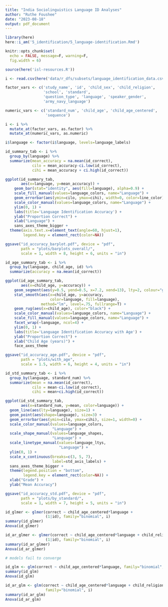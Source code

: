 ```yaml
---
title: "India Sociolinguistics Language ID Analyses"
author: "Ruthe Foushee"
date: "2023-08-18"
output: pdf_document
---
```

```r
library(here)
here::i_am('5_identification/5_language-identification.Rmd')

knitr::opts_chunk$set(
  echo = FALSE, message=F, warning=F,
  fig.width = 6)

source(here('isl-resources.R'))
```

```r
i <- read.csv(here('data/r_dfs/subsets/language_identification_data.csv'))[,-1]

factor_vars <- c('study_name', 'id', 'child_sex', 'child_religion', 
                 'school', 'standard',
                 'question_type', 'language', 'speaker_gender', 
                 'army_navy_language')

numeric_vars <- c('standard_num', 'child_age', 'child_age_centered', 
                  'sequence')

i <- i %>%
  mutate_at(factor_vars, as.factor) %>%
  mutate_at(numeric_vars, as.numeric)

i$language <- factor(i$language, levels=language_labels)
```

```r
id_summary_tab <- i %>%
  group_by(language) %>%
  summarize(mean_accuracy = na.mean(id_correct),
            cilo = mean_accuracy-ci.low(id_correct),
            cihi = mean_accuracy + ci.high(id_correct))

ggplot(id_summary_tab, 
       aes(x=language, y=mean_accuracy)) +
    geom_bar(stat="identity", aes(fill=language), alpha=0.9) +
    scale_fill_manual(values=language_colors, name="Language") +
    geom_errorbar(aes(ymin=cilo, ymax=cihi), width=0, color=line_color) +
    scale_color_manual(values=language_colors, name="Language") +
    ylim(0, 1) +
    labs(title='Language Identification Accuracy') +
    ylab("Proportion Correct") + 
    xlab("Language") +
    sans_axes_theme_bigger +
  theme(axis.text.x=element_text(angle=60, hjust=1),
        legend.key = element_rect(color=NA))

ggsave("id_accuracy_barplot.pdf", device = "pdf", 
       path = "plots/barplots_overall/",
       scale = 1, width = 8, height = 6, units = "in")
```

```r
id_age_summary_tab <- i %>%
  group_by(language, child_age, id) %>%
  summarize(accuracy = na.mean(id_correct))

ggplot(id_age_summary_tab, 
       aes(x=child_age, y=accuracy)) +
    geom_segment(aes(y=0.5, yend=0.5, x=7.2, xend=13), lty=2, colour="grey") +
    stat_smooth(aes(x=child_age, y=accuracy, 
                    color=language, fill=language),
                method="lm", level=.75, fullrange=T) +
    geom_rug(aes(x=child_age), color="black") +
    scale_color_manual(values=language_colors, name="Language") +
    scale_fill_manual(values=language_colors, name="Language") +
    facet_wrap(~language, ncol=4) +
    ylim(0, 1) +
    labs(title='Language Identification Accuracy with Age') +
    ylab("Proportion Correct") + 
    xlab("Child Age (years)") +
    face_axes_theme 

ggsave("id_accuracy_age.pdf", device = "pdf", 
       path = "plots/with_age",
       scale = 1.5, width = 6, height = 4, units = "in")
```

```r
id_std_summary_tab <- i %>%
  group_by(language, standard_num) %>%
  summarize(mean = na.mean(id_correct),
            cilo = mean-ci.low(id_correct),
            cihi = mean+ci.high(id_correct))

ggplot(id_std_summary_tab, 
       aes(x=standard_num, y=mean, color=language)) +
  geom_line(aes(lty=language), size=1) + 
  geom_point(aes(shape=language), size=3) +
  geom_errorbar(aes(ymin=cilo, ymax=cihi), size=1, width=0) +
  scale_color_manual(values=language_colors, 
                     "Language") + 
  scale_shape_manual(values=language_shapes,
                     "Language") +
  scale_linetype_manual(values=language_ltys,
                        "Language") +
  ylim(0, 1) +
  scale_x_continuous(breaks=c(3, 5, 7), 
                     label=std_axis_labels) +
  sans_axes_theme_bigger +
  theme(legend.position = "bottom",
        legend.key = element_rect(color=NA)) +
  xlab("Grade") +
  ylab("Mean Accuracy")

ggsave("id_accuracy_std.pdf", device = "pdf", 
       path = "plots/by_standard/",
       scale = 1, width = 7, height = 5, units = "in")
```

```r
id_glmer <- glmer(correct ~ child_age_centered*language + 
                  (1|id), family="binomial", i)
summary(id_glmer)
Anova(id_glmer)

id_ar_glmer <- glmer(correct ~ child_age_centered*language + child_religion + 
                  (1|id), family="binomial", i)
summary(id_ar_glmer)
Anova(id_ar_glmer)

# models fail to converge
```

```r
id_glm <- glm(correct ~ child_age_centered*language, family="binomial", i)
summary(id_glm)
Anova(id_glm)

id_ar_glm <- glm(correct ~ child_age_centered*language + child_religion,
                  family="binomial", i)
summary(id_ar_glm)
Anova(id_ar_glm)
```
